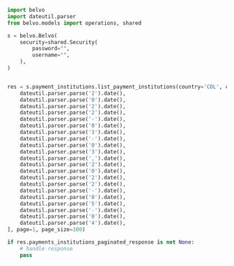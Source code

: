 ```python ListPaymentInstitutions.py
import belvo
import dateutil.parser
from belvo.models import operations, shared

s = belvo.Belvo(
    security=shared.Security(
        password="",
        username="",
    ),
)


res = s.payment_institutions.list_payment_institutions(country='COL', country_in='COL,BRA', created_at=dateutil.parser.parse('2022-05-05').date(), created_at_gt=dateutil.parser.parse('2022-05-05').date(), created_at_gte=dateutil.parser.parse('2022-05-04').date(), created_at_lt=dateutil.parser.parse('2022-04-01').date(), created_at_lte=dateutil.parser.parse('2022-03-30').date(), created_at_range=[
    dateutil.parser.parse('2').date(),
    dateutil.parser.parse('0').date(),
    dateutil.parser.parse('2').date(),
    dateutil.parser.parse('2').date(),
    dateutil.parser.parse('-').date(),
    dateutil.parser.parse('0').date(),
    dateutil.parser.parse('3').date(),
    dateutil.parser.parse('-').date(),
    dateutil.parser.parse('0').date(),
    dateutil.parser.parse('3').date(),
    dateutil.parser.parse(',').date(),
    dateutil.parser.parse('2').date(),
    dateutil.parser.parse('0').date(),
    dateutil.parser.parse('2').date(),
    dateutil.parser.parse('2').date(),
    dateutil.parser.parse('-').date(),
    dateutil.parser.parse('0').date(),
    dateutil.parser.parse('5').date(),
    dateutil.parser.parse('-').date(),
    dateutil.parser.parse('0').date(),
    dateutil.parser.parse('4').date(),
], page=1, page_size=100)

if res.payments_institutions_paginated_response is not None:
    # handle response
    pass
```
